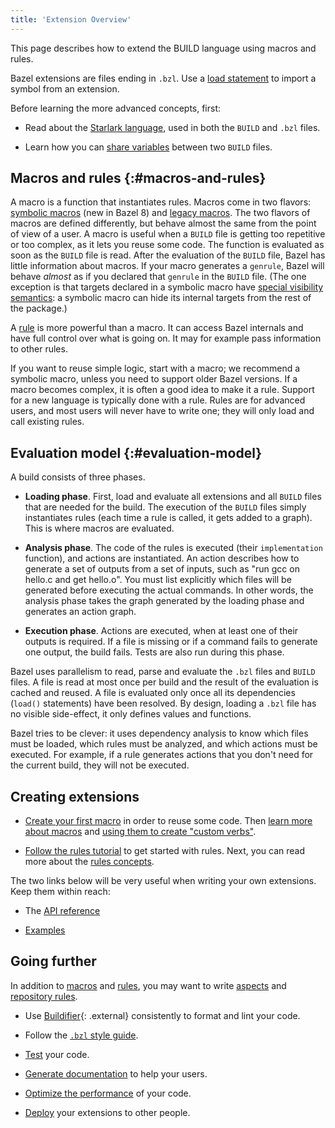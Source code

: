 ```yaml
---
title: 'Extension Overview'
---
```


<!-- [TOC] -->

This page describes how to extend the BUILD language using macros
and rules.

Bazel extensions are files ending in `.bzl`. Use a
[load statement](/versions/8.0.0/concepts/build-files#load) to import a symbol from an extension.

Before learning the more advanced concepts, first:

* Read about the [Starlark language](/versions/8.0.0/rules/language), used in both the
  `BUILD` and `.bzl` files.

* Learn how you can [share variables](/versions/8.0.0/build/share-variables)
  between two `BUILD` files.

## Macros and rules {:#macros-and-rules}

A macro is a function that instantiates rules. Macros come in two flavors:
[symbolic macros](/versions/8.0.0/extending/macros) (new in Bazel 8) and [legacy
macros](/extending/legacy-macros). The two flavors of macros are defined
differently, but behave almost the same from the point of view of a user. A
macro is useful when a `BUILD` file is getting too repetitive or too complex, as
it lets you reuse some code. The function is evaluated as soon as the `BUILD`
file is read. After the evaluation of the `BUILD` file, Bazel has little
information about macros. If your macro generates a `genrule`, Bazel will
behave *almost* as if you declared that `genrule` in the `BUILD` file. (The one
exception is that targets declared in a symbolic macro have [special visibility
semantics](/extending/macros#visibility): a symbolic macro can hide its internal
targets from the rest of the package.)

A [rule](/versions/8.0.0/extending/rules) is more powerful than a macro. It can access Bazel
internals and have full control over what is going on. It may for example pass
information to other rules.

If you want to reuse simple logic, start with a macro; we recommend a symbolic
macro, unless you need to support older Bazel versions. If a macro becomes
complex, it is often a good idea to make it a rule. Support for a new language
is typically done with a rule. Rules are for advanced users, and most users will
never have to write one; they will only load and call existing rules.

## Evaluation model {:#evaluation-model}

A build consists of three phases.

* **Loading phase**. First, load and evaluate all extensions and all `BUILD`
  files that are needed for the build. The execution of the `BUILD` files simply
  instantiates rules (each time a rule is called, it gets added to a graph).
  This is where macros are evaluated.

* **Analysis phase**. The code of the rules is executed (their `implementation`
  function), and actions are instantiated. An action describes how to generate
  a set of outputs from a set of inputs, such as "run gcc on hello.c and get
  hello.o". You must list explicitly which files will be generated before
  executing the actual commands. In other words, the analysis phase takes
  the graph generated by the loading phase and generates an action graph.

* **Execution phase**. Actions are executed, when at least one of their outputs is
  required. If a file is missing or if a command fails to generate one output,
  the build fails. Tests are also run during this phase.

Bazel uses parallelism to read, parse and evaluate the `.bzl` files and `BUILD`
files. A file is read at most once per build and the result of the evaluation is
cached and reused. A file is evaluated only once all its dependencies (`load()`
statements) have been resolved. By design, loading a `.bzl` file has no visible
side-effect, it only defines values and functions.

Bazel tries to be clever: it uses dependency analysis to know which files must
be loaded, which rules must be analyzed, and which actions must be executed. For
example, if a rule generates actions that you don't need for the current build,
they will not be executed.

## Creating extensions

* [Create your first macro](/versions/8.0.0/rules/macro-tutorial) in order to reuse some code.
  Then [learn more about macros](/versions/8.0.0/extending/macros) and [using them to create
  "custom verbs"](/rules/verbs-tutorial).

* [Follow the rules tutorial](/versions/8.0.0/rules/rules-tutorial) to get started with rules.
  Next, you can read more about the [rules concepts](/versions/8.0.0/extending/rules).

The two links below will be very useful when writing your own extensions. Keep
them within reach:

* The [API reference](/versions/8.0.0/rules/lib)

* [Examples](https://github.com/bazelbuild/examples/tree/master/rules)

## Going further

In addition to [macros](/versions/8.0.0/extending/macros) and [rules](/versions/8.0.0/extending/rules), you
may want to write [aspects](/versions/8.0.0/extending/aspects) and [repository
rules](/extending/repo).

* Use [Buildifier](https://github.com/bazelbuild/buildtools){: .external}
  consistently to format and lint your code.

* Follow the [`.bzl` style guide](/versions/8.0.0/rules/bzl-style).

* [Test](/versions/8.0.0/rules/testing) your code.

* [Generate documentation](https://skydoc.bazel.build/) to help your users.

* [Optimize the performance](/versions/8.0.0/rules/performance) of your code.

* [Deploy](/versions/8.0.0/rules/deploying) your extensions to other people.
